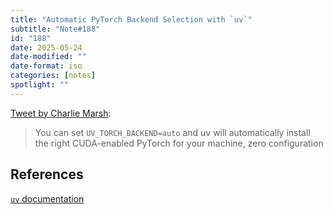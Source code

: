 ```yaml
---
title: "Automatic PyTorch Backend Selection with `uv`"
subtitle: "Note#188"
id: "188"
date: 2025-05-24
date-modified: ""
date-format: iso
categories: [notes]
spotlight: ""
---
```

[Tweet by Charlie Marsh](https://x.com/charliermarsh/status/1926250345887396217):

> You can set `UV_TORCH_BACKEND=auto` and uv will automatically install the right CUDA-enabled PyTorch for your machine, zero configuration

## References

[`uv` documentation](https://docs.astral.sh/uv/guides/integration/pytorch/#automatic-backend-selection)
